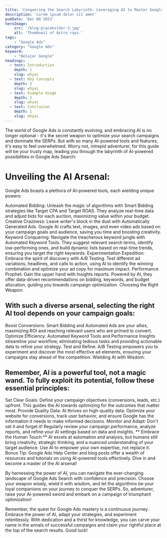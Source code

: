 ```yaml
---
title: 'Conquering the Search Labyrinth: Leveraging AI to Master Google Ads'
description: 'Lorem ipsum dolor sit amet'
pubDate: 'Dec 08 2023'
heroImage: 
    src: '/blog-placeholder-3.jpg'
    alt: 'Thumbnail of Astro rays.'
tags: 
    - "Google Ads"
category: "Google Ads"
keyword: 
    - "Belajar Google"
headings:
  - text: Introduction
    depth: 1
    slug: whyai
  - text: Key Concepts
    depth: 2
    slug: whyai
  - text: Example Usage
    depth: 2
    slug: whyai
  - text: Conclusion
    depth: 1
    slug: whyai
---
```


The world of Google Ads is constantly evolving, and embracing AI is no longer optional - it's the secret weapon to optimize your search campaigns and dominate the SERPs. But with so many AI-powered tools and features, it's easy to feel overwhelmed. Worry not, intrepid adventurer, for this guide will be your trusty map, leading you through the labyrinth of AI-powered possibilities in Google Ads Search:

# Unveiling the AI Arsenal:

Google Ads boasts a plethora of AI-powered tools, each wielding unique powers:

Automated Bidding: Unleash the magic of algorithms with Smart Bidding strategies like Target CPA and Target ROAS. They analyze real-time data and adjust bids for each auction, maximizing value within your budget.
Creative Craziness: Leave writer's block in the dust with Automatically Generated Ads. Google AI crafts text, images, and even video ads based on your campaign goals and audience, saving you time and boosting creativity.
Keyword Conquering: Navigate the treacherous keyword jungle with Automated Keyword Tools. They suggest relevant search terms, identify low-performing ones, and build dynamic lists based on real-time trends, ensuring you target the right keywords.
Experimentation Expedition: Embrace the spirit of discovery with A/B Testing. Test different ad variations, headlines, and calls to action, using AI to identify the winning combination and optimize your ad copy for maximum impact.
Performance Prophet: Gain the upper hand with Insights reports. Powered by AI, they offer data-driven recommendations on bidding, keywords, and budget allocation, guiding you towards campaign optimization.
Choosing the Right Weapon:

## With such a diverse arsenal, selecting the right AI tool depends on your campaign goals:

Boost Conversions: Smart Bidding and Automated Ads are your allies, maximizing ROI and reaching relevant users who are primed to convert.
Optimize Efficiency: Automated Keyword Tools and Performance Insights streamline your workflow, eliminating tedious tasks and providing actionable data to refine your strategy.
Test and Refine: A/B Testing empowers you to experiment and discover the most effective ad elements, ensuring your campaigns stay ahead of the competition.
Wielding AI with Wisdom:

## Remember, AI is a powerful tool, not a magic wand. To fully exploit its potential, follow these essential principles:

Set Clear Goals: Define your campaign objectives (conversions, leads, etc.) upfront. This guides the AI towards optimizing for the outcomes that matter most.
Provide Quality Data: AI thrives on high-quality data. Optimize your website for conversions, track user behavior, and ensure Google has the information it needs to make informed decisions.
Monitor and Adapt: Don't set it and forget it! Regularly review your campaign performance, analyze reports, and refine your AI settings based on data and insights.
** Embrace the Human Touch:** AI excels at automation and analysis, but humans still bring creativity, strategic thinking, and a nuanced understanding of your target audience. Use AI to empower your own expertise, not replace it.
Bonus Tip: Google Ads Help Center and blog posts offer a wealth of resources and tutorials on using AI-powered tools effectively. Dive in and become a master of the AI arsenal!

By harnessing the power of AI, you can navigate the ever-changing landscape of Google Ads Search with confidence and precision. Choose your weapon wisely, wield it with wisdom, and let the algorithms be your loyal companions on your journey to conquer the SERPs. So, adventurer, raise your AI-powered sword and embark on a campaign of triumphant optimization!

Remember, the quest for Google Ads mastery is a continuous journey. Embrace the power of AI, adapt your strategies, and experiment relentlessly. With dedication and a thirst for knowledge, you can carve your name in the annals of successful campaigns and claim your rightful place at the top of the search results. Good luck!